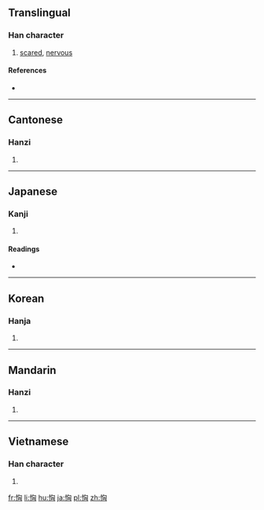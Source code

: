 ==Translingual==

===Han character===
{{Han char|rn=61|rad=心|as=06|sn=9|four=97020|canj=PPUK|ids=⿰忄匈}}

# [[scared]], [[nervous]]

====References====
* {{Han ref|kx=0384.300|dkj=10573|dj=0715.130|hdz=42298.010|uh=605F|ud=24671|bh=CECC|bd=52940}}

----

==Cantonese==

===Hanzi===
{{yue-hanzi|jyut=hung1|y=hung1}}

# {{defn|lang=yue|sort=心06}}

----

==Japanese==

===Kanji===
{{ja-kanji|grade=|rs=心06}}

# {{defn|lang=ja|sort=心06}}

====Readings====
* {{ja-readings|on=[[きょう]] (kyō)|kun=[[おそれる]] (osoreru)}}

----

==Korean==

===Hanja===
{{ko-hanja|hangeul=흉|eumhun=|rv=hyung|mr=hyung|y=hyung}}

# {{defn|lang=ko|sort=心06}}

----

==Mandarin==

===Hanzi===
{{cmn-hanzi|pin=[[xiōng]] ([[xiong1]])|wg=hsiung<sup>1</sup>}}

# {{defn|lang=cmn|sort=心06}}

----

==Vietnamese==

===Han character===
{{vi-readings|rs=心06| hanviet = hung}}

# {{defn|lang=vi|sort=心06}}

[[fr:恟]]
[[li:恟]]
[[hu:恟]]
[[ja:恟]]
[[pl:恟]]
[[zh:恟]]
